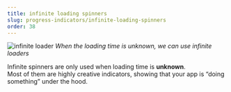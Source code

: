 ```yaml
---
title: infinite loading spinners
slug: progress-indicators/infinite-loading-spinners
order: 38
---
```


<SlideTemplate title="When to use infinite loading spinners?">

![infinite loader](/gif/loader_infinite_example.gif)
*When the loading time is unknown, we can use infinite loaders* 

Infinite spinners are only used when loading time is **unknown**.  
Most of them are highly creative indicators, showing that your app is “doing something” under the hood.

</SlideTemplate>
